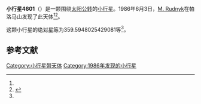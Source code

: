 {{Infobox planet
| bgcolour = #FFFFC0
| name = 4601 Ludkewycz
| symbol = 
| image = 
| caption = 
| discovery = yes
| discovery_ref = 
| discoverer = [[M._Rudnyk|M. Rudnyk]]
| discovery_site = [[帕洛马山|帕洛马山]] 
| discovered = 1986年6月3日
| designations = yes
| mp_name = 
| named_after = 
| alt_names = 1986 LB/ 1933 FR / 1977 FP1 / 1987 QC12 / 1987 RP6 / 1990 FB
| mp_category = [[主带小行星|主带小行星]]
| orbit_ref = <ref name="a">[http://ssd.jpl.nasa.gov/sbdb.cgi?sstr=4601 4601 Ludkewycz] {{Wayback|url=http://ssd.jpl.nasa.gov/sbdb.cgi?sstr=4601 |date=20201124005913 }}，小行星數據庫瀏覽器（JPL Small-Body Database Browser）－[[美国国家航空航天局|美国国家航空航天局]]喷气推进实验室</ref>
| epoch = 2456400.5 (2013年4月18日更新)
| aphelion = {{convert|2.944286573534955|AU|km|3|abbr=on|lk=out}}
| perihelion = {{convert|2.406057093990376|AU|km|3|abbr=on}}
| semimajor = {{convert|2.675171833762666|AU|km|3|abbr=on}}
| eccentricity = 0.100597179
| period = 1598.180957 [[日|日]]<br />4.38[[儒略年|儒略年]]
| avg_speed = 
| inclination = 13.29528800600692
| asc_node = 177.6445874846542
| mean_anomaly = 
| arg_peri = 359.5948025429081
| satellites = 
| physical_characteristics = yes
| dimensions = 
| mass = 
| density = 
| surface_grav = 
| escape_velocity = 
| sidereal_day = 
| axial_tilt = 
| pole_ecliptic_lat = 
| pole_ecliptic_lon = 
| albedo = 
| temperatures= 
| temp_name1 = 
| mean_temp_1 = 
| max_temp_1 = 
| temp_name2 = 
| max_temp_2 = 
| spectral_type = 
| abs_magnitude = 359.5948025429081
}}

'''小行星4601'''（{{lang-en|4601 Ludkewycz}}）是一颗围绕[[太阳|太阳]][[公转|公转]]的[[小行星|小行星]]。1986年6月3日，[[M._Rudnyk|M. Rudnyk]]在帕洛马山发现了此天体<ref name="a" /><ref>{{cite news|title=小行星列表|url=http://cfa-www.harvard.edu/iau/lists/NumberedMPs.txt|accessdate=2013-07-08|newspaper=哈佛大学|archive-date=2008-05-17|archive-url=https://web.archive.org/web/20080517010638/http://cfa-www.harvard.edu/iau/lists/NumberedMPs.txt|dead-url=no}}</ref>。

这颗小行星的[[绝对星等|绝对星等]]为359.5948025429081等<ref name="a" />。

==参考文献==
{{reflist}}
{{Minor Planet Number|[[小行星4600|小行星4600]]|[[小行星4602|小行星4602]]}}

{{小天体}}

[[Category:小行星带天体|Category:小行星带天体]]
[[Category:1986年发现的小行星|Category:1986年发现的小行星]]

{{asteroid-stub}}